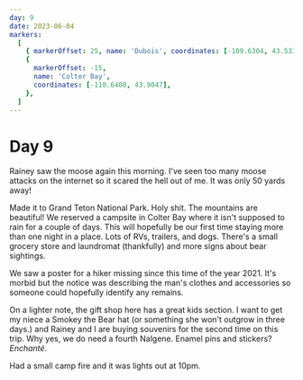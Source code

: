 ```yaml
---
day: 9
date: 2023-06-04
markers:
  [
    { markerOffset: 25, name: 'Dubois', coordinates: [-109.6304, 43.5336] },
    {
      markerOffset: -15,
      name: 'Colter Bay',
      coordinates: [-110.6408, 43.9047],
    },
  ]
---
```


# Day 9

Rainey saw the moose again this morning. I've seen too many moose attacks on the internet so it scared the hell out of me. It was only 50 yards away!

Made it to Grand Teton National Park. Holy shit. The mountains are beautiful! We reserved a campsite in Colter Bay where it isn't supposed to rain for a couple of days. This will hopefully be our first time staying more than one night in a place. Lots of RVs, trailers, and dogs. There's a small grocery store and laundromat (thankfully) and more signs about bear sightings.

We saw a poster for a hiker missing since this time of the year 2021. It's morbid but the notice was describing the man's clothes and accessories so someone could hopefully identify any remains.

On a lighter note, the gift shop here has a great kids section. I want to get my niece a Smokey the Bear hat (or something she won't outgrow in three days.) and Rainey and I are buying souvenirs for the second time on this trip. Why yes, we do need a fourth Nalgene. Enamel pins and stickers? _Enchanté_.

Had a small camp fire and it was lights out at 10pm.
